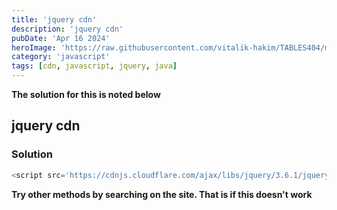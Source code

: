 ```yaml
---
title: 'jquery cdn'
description: 'jquery cdn'
pubDate: 'Apr 16 2024'
heroImage: 'https://raw.githubusercontent.com/vitalik-hakim/TABLES404/main/error_b/JavaScript.png'
category: 'javascript'
tags: [cdn, javascript, jquery, java]
---
```


**The solution for this is noted below**

## jquery cdn

### Solution

```javascript
<script src='https://cdnjs.cloudflare.com/ajax/libs/jquery/3.6.1/jquery.min.js'></script>
```

**Try other methods by searching on the site. That is if this doesn't work**
